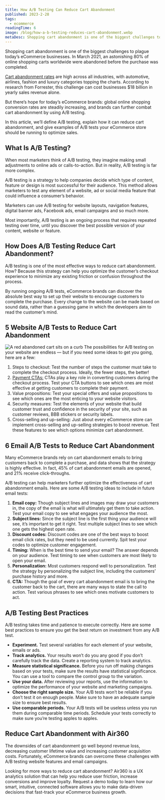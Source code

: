 ```yaml
---
title: How A/B Testing Can Reduce Cart Abandonment
published: 2023-2-28
tags:
  - ecommerce
readingTime: 6
image: /blog/how-a-b-testing-reduces-cart-abandonment.webp
metaDesc: Shopping cart abandonment is one of the biggest challenges to plague today’s eCommerce businesses. In March 2021, an astonishing 80% of online shopping carts worldwide were abandoned before the purchase was completed.
---
```


Shopping cart abandonment is one of the biggest challenges to plague today’s eCommerce businesses. In March 2021, an astonishing 80% of online shopping carts worldwide were abandoned before the purchase was completed.

[Cart abandonment rates](https://baymard.com/lists/cart-abandonment-rate) are high across all industries, with automotive, airlines, fashion and luxury categories topping the charts. According to research from Forrester, this challenge can cost businesses $18 billion in yearly sales revenue alone.

But there’s hope for today’s eCommerce brands: global online shopping conversion rates are steadily increasing, and brands can further combat cart abandonment by using A/B testing.

In this article, we’ll define A/B testing, explain how it can reduce cart abandonment, and give examples of A/B tests your eCommerce store should be running to optimize sales.

## What Is A/B Testing?

When most marketers think of A/B testing, they imagine making small adjustments to online ads or calls-to-action. But in reality, A/B testing is far more complex.

A/B testing is a strategy to help companies decide which type of content, feature or design is most successful for their audience. This method allows marketers to test any element of a website, ad or social media feature that could influence a consumer’s behavior.

<BlogInnerCard slug='the-perfect-match-of-ab-testing-and-air360' />

Marketers can use A/B testing for website layouts, navigation features, digital banner ads, Facebook ads, email campaigns and so much more.

Most importantly, A/B testing is an ongoing process that requires repeated testing over time, until you discover the best possible version of your content, website or feature.

## How Does A/B Testing Reduce Cart Abandonment?

A/B testing is one of the most effective ways to reduce cart abandonment. How? Because this strategy can help you optimize the customer’s checkout experience to minimize any existing friction or confusion throughout the process.

By running ongoing A/B tests, eCommerce brands can discover the absolute best way to set up their website to encourage customers to complete the purchase. Every change to the website can be made based on sound data, rather than a guessing game in which the developers aim to read the customer’s mind.

## 5 Website A/B Tests to Reduce Cart Abandonment

![A red abandoned cart sits on a curb](/blog/how-a-b-testing-reduces-cart-abandonment-1.webp)
The possibilities for A/B testing on your website are endless — but if you need some ideas to get you going, here are a few:

1. Steps to checkout: Test the number of steps the customer must take to complete the checkout process. Ideally, the fewer steps, the better!
2. [Payment CTAs:](/en/cro-checklist-campaign/) CTAs play a key role in converting customers during the checkout process. Test your CTA buttons to see which ones are most effective at getting customers to complete their payment.
3. Value propositions: Test your special offers and value propositions to see which ones are the most enticing to your website visitors.
4. Security measures: Test the elements of your website that build customer trust and confidence in the security of your site, such as customer reviews, BBB stickers or security labels.
5. Cross-selling and up-selling: Just about every eCommerce store can implement cross-selling and up-selling strategies to boost revenue. Test these features to see which options minimize cart abandonment.

<BlogInnerCard slug='convert-upsells-and-impulse-buys-in-ecommerce' />

## 6 Email A/B Tests to Reduce Cart Abandonment

Many eCommerce brands rely on cart abandonment emails to bring customers back to complete a purchase, and data shows that the strategy is highly effective. In fact, 45% of cart abandonment emails are opened, and 21% receive click-throughs.

A/B testing can help marketers further optimize the effectiveness of cart abandonment emails. Here are some A/B testing ideas to include in future email tests:

1. **Email copy:** Though subject lines and images may draw your customers in, the copy of the email is what will ultimately get them to take action. Test your email copy to see what engages your audience the most.
2. **Subject lines:** Since the subject line is the first thing your audience will see, it’s important to get it right. Test multiple subject lines to see which one gets the highest open rate.
3. **Discount codes:** Discount codes are one of the best ways to boost email click rates, but they need to be used currently. Spit test your codes to optimize customer engagement.
4. **Timing:** When is the best time to send your email? The answer depends on your audience. Test timing to see when customers are most likely to open your email.
5. **Personalization:** Most customers respond well to personalization. Test the strategy by personalizing the subject line, including the customers’ purchase history and more.
6. **CTA:** Though the goal of every cart abandonment email is to bring the customer back to the cart, there are many ways to state the call to action. Test various phrases to see which ones motivate customers to act.

<BlogInnerCard slug='10-email-marketing-tips-to-increase-conversions' />

## A/B Testing Best Practices

A/B testing takes time and patience to execute correctly. Here are some best practices to ensure you get the best return on investment from any A/B test.

- **Experiment.** Test several variables for each element of your website, emails or ads.
- **Track analytics.** Your results won’t do you any good if you don’t carefully track the data. Create a reporting system to track analytics.
- **Measure statistical significance.** Before you run off making changes based on your tests, make sure the results have statistical significance. You can use a tool to compare the control group to the variation.
- **Use your data.** After reviewing your reports, use the information to optimize the performance of your website and marketing campaigns.
- **Choose the right sample size.** Your A/B tests won’t be reliable if you don’t test it on enough people. Make sure to have an adequate sample size to ensure best results.
- **Use comparable periods.** Your A/B tests will be useless unless you run them during comparable time periods. Schedule your tests correctly to make sure you’re testing apples to apples.

<BlogInnerCard slug='a-b-testing-best-practices' />

## Reduce Cart Abandonment with Air360

The downsides of cart abandonment go well beyond revenue loss, decreasing customer lifetime value and increasing customer acquisition costs. Fortunately, eCommerce brands can overcome these challenges with A/B testing website features and email campaigns.

Looking for more ways to reduce cart abandonment? Air360 is a UX analytics solution that can help you reduce user friction, increase conversions and improve loyalty. Request a demo today to learn how our smart, intuitive, connected software allows you to make data-driven decisions that fast-track your eCommerce business growth.
